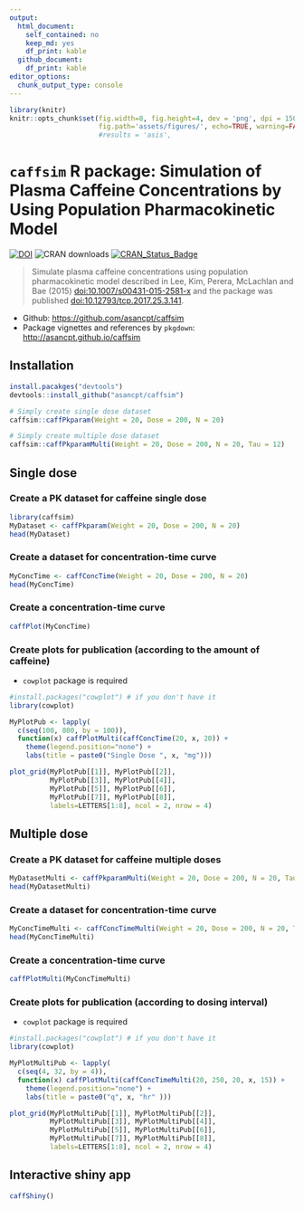 ```yaml
---
output: 
  html_document: 
    self_contained: no
    keep_md: yes
    df_print: kable
  github_document:
    df_print: kable
editor_options: 
  chunk_output_type: console
---
```


```r
library(knitr)
knitr::opts_chunk$set(fig.width=8, fig.height=4, dev = 'png', dpi = 150, 
                      fig.path='assets/figures/', echo=TRUE, warning=FALSE, message=FALSE)#, cache = TRUE)
                      #results = 'asis', 
```

# `caffsim` R package: Simulation of Plasma Caffeine Concentrations by Using Population Pharmacokinetic Model

[![DOI](https://zenodo.org/badge/DOI/10.5281/zenodo.842649.svg)](https://doi.org/10.5281/zenodo.842649) 
![CRAN downloads](http://cranlogs.r-pkg.org/badges/grand-total/caffsim)
[![CRAN_Status_Badge](http://www.r-pkg.org/badges/version/caffsim)](https://cran.r-project.org/package=caffsim)

> Simulate plasma caffeine concentrations using population pharmacokinetic model described in Lee, Kim, Perera, McLachlan and Bae (2015) <doi:10.1007/s00431-015-2581-x> and the package was published <doi:10.12793/tcp.2017.25.3.141>.

- Github: <https://github.com/asancpt/caffsim>
- Package vignettes and references by `pkgdown`: <http://asancpt.github.io/caffsim> 

## Installation

```r
install.pacakges("devtools")
devtools::install_github("asancpt/caffsim")

# Simply create single dose dataset
caffsim::caffPkparam(Weight = 20, Dose = 200, N = 20) 

# Simply create multiple dose dataset
caffsim::caffPkparamMulti(Weight = 20, Dose = 200, N = 20, Tau = 12) 
```

## Single dose

### Create a PK dataset for caffeine single dose

```r
library(caffsim)
MyDataset <- caffPkparam(Weight = 20, Dose = 200, N = 20)
head(MyDataset)
```

### Create a dataset for concentration-time curve

```r
MyConcTime <- caffConcTime(Weight = 20, Dose = 200, N = 20)
head(MyConcTime)
```

### Create a concentration-time curve

```r
caffPlot(MyConcTime)
```

### Create plots for publication (according to the amount of caffeine)

- `cowplot` package is required

```r
#install.packages("cowplot") # if you don't have it
library(cowplot)

MyPlotPub <- lapply(
  c(seq(100, 800, by = 100)), 
  function(x) caffPlotMulti(caffConcTime(20, x, 20)) + 
    theme(legend.position="none") + 
    labs(title = paste0("Single Dose ", x, "mg")))

plot_grid(MyPlotPub[[1]], MyPlotPub[[2]],
          MyPlotPub[[3]], MyPlotPub[[4]],
          MyPlotPub[[5]], MyPlotPub[[6]],
          MyPlotPub[[7]], MyPlotPub[[8]],
          labels=LETTERS[1:8], ncol = 2, nrow = 4)
```

## Multiple dose

### Create a PK dataset for caffeine multiple doses

```r
MyDatasetMulti <- caffPkparamMulti(Weight = 20, Dose = 200, N = 20, Tau = 12)
head(MyDatasetMulti)
```

### Create a dataset for concentration-time curve

```r
MyConcTimeMulti <- caffConcTimeMulti(Weight = 20, Dose = 200, N = 20, Tau = 12, Repeat = 10)
head(MyConcTimeMulti)
```

### Create a concentration-time curve

```r
caffPlotMulti(MyConcTimeMulti)
```

### Create plots for publication (according to dosing interval)

- `cowplot` package is required

```r
#install.packages("cowplot") # if you don't have it
library(cowplot)

MyPlotMultiPub <- lapply(
  c(seq(4, 32, by = 4)), 
  function(x) caffPlotMulti(caffConcTimeMulti(20, 250, 20, x, 15)) + 
    theme(legend.position="none") + 
    labs(title = paste0("q", x, "hr" )))

plot_grid(MyPlotMultiPub[[1]], MyPlotMultiPub[[2]],
          MyPlotMultiPub[[3]], MyPlotMultiPub[[4]],
          MyPlotMultiPub[[5]], MyPlotMultiPub[[6]],
          MyPlotMultiPub[[7]], MyPlotMultiPub[[8]],
          labels=LETTERS[1:8], ncol = 2, nrow = 4)
```

## Interactive shiny app

```r
caffShiny()
```

